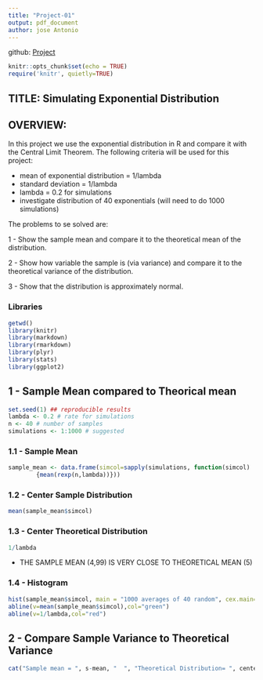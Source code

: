 ```yaml
---
title: "Project-01"
output: pdf_document
author: jose Antonio
---
```


github: [Project](https://github.com/joseantonio11/coursera-statistical-inference)

```r
knitr::opts_chunk$set(echo = TRUE)
require('knitr', quietly=TRUE)
```

## TITLE: Simulating Exponential Distribution

## OVERVIEW:

In this project we use the exponential distribution in R and compare it with the Central Limit Theorem. The following criteria will be used for this project:

- mean of exponential distribution = 1/lambda
- standard deviation = 1/lambda
- lambda = 0.2 for simulations
- investigate distribution of 40 exponentials (will need to do 1000 simulations)

The problems to se solved are:

1 - Show the sample mean and compare it to the theoretical mean of the distribution.

2 - Show how variable the sample is (via variance) and compare it to the theoretical variance of the distribution.

3 - Show that the distribution is approximately normal.

### Libraries
```r
getwd()
library(knitr)
library(markdown)
library(rmarkdown)
library(plyr)
library(stats)
library(ggplot2)
```

## 1 - Sample Mean compared to Theorical mean

```r
set.seed(1) ## reproducible results
lambda <- 0.2 # rate for simulations
n <- 40 # number of samples
simulations <- 1:1000 # suggested
```

### 1.1 - Sample Mean

```r
sample_mean <- data.frame(simcol=sapply(simulations, function(simcol) 
        {mean(rexp(n,lambda))}))
```

### 1.2 - Center Sample Distribution

```r
mean(sample_mean$simcol)
```

### 1.3 - Center Theoretical Distribution

```r
1/lambda
```

* THE SAMPLE MEAN (4,99) IS VERY CLOSE TO THEORETICAL MEAN (5)

### 1.4 - Histogram

```r
hist(sample_mean$simcol, main = "1000 averages of 40 random", cex.main=0.7)
abline(v=mean(sample_mean$simcol),col="green")
abline(v=1/lambda,col="red")
```


## 2 - Compare Sample Variance to Theoretical Variance







```r
cat("Sample mean = ", s-mean, "  ", "Theoretical Distribution= ", center-dist)
```



